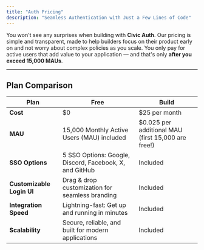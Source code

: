 ```yaml
---
title: "Auth Pricing"
description: "Seamless Authentication with Just a Few Lines of Code"
---
```


You won't see any surprises when building with **Civic Auth**.
Our pricing is simple and transparent, made to help builders focus on their
product early on and not worry about complex policies as you scale.
You only pay for active users that add value to your application — and that's
only **after you exceed 15,000 MAUs**.

---
## Plan Comparison
| Plan                      | Free                                                    | Build                                              |
|---------------------------|---------------------------------------------------------|----------------------------------------------------|
| **Cost**                  | $0                                                      | $25 per month                                      |
| **MAU**                   | 15,000 Monthly Active Users (MAU) included              | $0.025 per additional MAU (first 15,000 are free!) |
| **SSO Options**           | 5 SSO Options: Google, Discord, Facebook, X, and GitHub | Included                                           |
| **Customizable Login UI** | Drag & drop customization for seamless branding         | Included                                           |
| **Integration Speed**     | Lightning-fast: Get up and running in minutes           | Included                                           |
| **Scalability**           | Secure, reliable, and built for modern applications     | Included                                           |